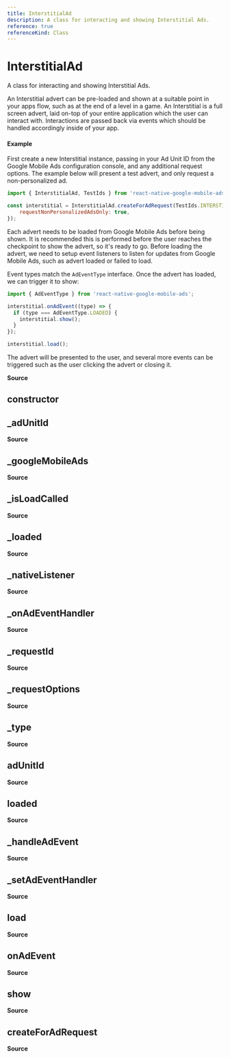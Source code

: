```yaml
---
title: InterstitialAd
description: A class for interacting and showing Interstitial Ads.
reference: true
referenceKind: Class
---
```

# InterstitialAd
 
 A class for interacting and showing Interstitial Ads.
 
 An Interstitial advert can be pre-loaded and shown at a suitable point in your apps flow, such as at the end of a level
in a game. An Interstitial is a full screen advert, laid on-top of your entire application which the user can interact with.
Interactions are passed back via events which should be handled accordingly inside of your app.

#### Example

First create a new Interstitial instance, passing in your Ad Unit ID from the Google Mobile Ads configuration console, and any additional
request options. The example below will present a test advert, and only request a non-personalized ad.

```js
import { InterstitialAd, TestIds } from 'react-native-google-mobile-ads';

const interstitial = InterstitialAd.createForAdRequest(TestIds.INTERSTITIAL, {
    requestNonPersonalizedAdsOnly: true,
});
 ```

Each advert needs to be loaded from Google Mobile Ads before being shown. It is recommended this is performed before the user
reaches the checkpoint to show the advert, so it's ready to go. Before loading the advert, we need to setup
event listeners to listen for updates from Google Mobile Ads, such as advert loaded or failed to load.

Event types match the `AdEventType` interface. Once the advert has loaded, we can trigger it to show:

```js
import { AdEventType } from 'react-native-google-mobile-ads';

interstitial.onAdEvent((type) => {
  if (type === AdEventType.LOADED) {
    interstitial.show();
  }
});

interstitial.load();
 ```

The advert will be presented to the user, and several more events can be triggered such as the user clicking the
advert or closing it.

 
 **Source**
 
 <GithubLink title="ads/InterstitialAd.ts" src="src/ads/InterstitialAd.ts#L71"/>
 
 ## constructor
 
 ## _adUnitId
 
 **Source**
 
 <GithubLink title="ads/MobileAd.ts" src="src/ads/MobileAd.ts#L31"/>
 
 ## _googleMobileAds
 
 **Source**
 
 <GithubLink title="ads/MobileAd.ts" src="src/ads/MobileAd.ts#L29"/>
 
 ## _isLoadCalled
 
 **Source**
 
 <GithubLink title="ads/MobileAd.ts" src="src/ads/MobileAd.ts#L34"/>
 
 ## _loaded
 
 **Source**
 
 <GithubLink title="ads/MobileAd.ts" src="src/ads/MobileAd.ts#L33"/>
 
 ## _nativeListener
 
 **Source**
 
 <GithubLink title="ads/MobileAd.ts" src="src/ads/MobileAd.ts#L36"/>
 
 ## _onAdEventHandler
 
 **Source**
 
 <GithubLink title="ads/MobileAd.ts" src="src/ads/MobileAd.ts#L35"/>
 
 ## _requestId
 
 **Source**
 
 <GithubLink title="ads/MobileAd.ts" src="src/ads/MobileAd.ts#L30"/>
 
 ## _requestOptions
 
 **Source**
 
 <GithubLink title="ads/MobileAd.ts" src="src/ads/MobileAd.ts#L32"/>
 
 ## _type
 
 **Source**
 
 <GithubLink title="ads/MobileAd.ts" src="src/ads/MobileAd.ts#L28"/>
 
 ## adUnitId
 
 **Source**
 
 <GithubLink title="ads/MobileAd.ts" src="src/ads/MobileAd.ts#L94"/>
 
 ## loaded
 
 **Source**
 
 <GithubLink title="ads/MobileAd.ts" src="src/ads/MobileAd.ts#L98"/>
 
 ## _handleAdEvent
 
 **Source**
 
 <GithubLink title="ads/MobileAd.ts" src="src/ads/MobileAd.ts#L61"/>
 
 ## _setAdEventHandler
 
 **Source**
 
 <GithubLink title="ads/MobileAd.ts" src="src/ads/MobileAd.ts#L89"/>
 
 ## load
 
 **Source**
 
 <GithubLink title="ads/InterstitialAd.ts" src="src/ads/InterstitialAd.ts#L116"/>
 
 ## onAdEvent
 
 **Source**
 
 <GithubLink title="ads/InterstitialAd.ts" src="src/ads/InterstitialAd.ts#L130"/>
 
 ## show
 
 **Source**
 
 <GithubLink title="ads/InterstitialAd.ts" src="src/ads/InterstitialAd.ts#L138"/>
 
 ## createForAdRequest
 
 **Source**
 
 <GithubLink title="ads/InterstitialAd.ts" src="src/ads/InterstitialAd.ts#L98"/>
 
 